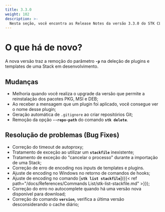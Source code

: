 ```yaml
---
title: 3.3.0
weight: 102
description: >-
  Nesta seção, você encontra as Release Notes da versão 3.3.0 do STK CLI.
---
```


# **O que há de novo?**
A nova versão traz a remoção do parâmetro **`-p`** na deleção de plugins e templates de uma Stack em desenvolvimento.  

## **Mudanças**  
- Melhoria quando você realiza o upgrade da versão que permite a reinstalação dos pacotes PKG, MSI e DEB;    
- Ao receber a mensagem que um plugin foi aplicado, você consegue ver o nome desse plugin;    
- Geração automática de `.gitignore` ao criar repositórios Git;   
- Remoção da opção **`--repo-path`** do comando **`stk delete`**.  

## **Resolução de problemas (Bug Fixes)**  
- Correção do timeout de autoproxy;  
- Tratamento de exceção ao utilizar um **`stackfile`** inexistente;  
- Tratamento de exceção do "cancelar o processo" durante a importação de uma Stack;  
- Correção de erro de encoding nos inputs de templates e plugins. 
- Ajuste de encoding no Windows no retorno de comandos de hooks;  
- Ajuste de encoding no comando [**`stk list stackfile`**]({{< ref path="/docs/References/Commands List/stk-list-stackfile.md" >}});
- Correção do erro no autocomplete quando há uma versão nova disponível para download;  
- Correção do comando **`version`**, verifica a última versão desconsiderando o cache diário; 


